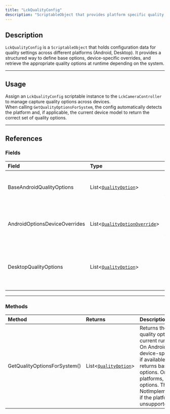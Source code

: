 ```yaml
---
title: "LckQualityConfig"
description: "ScriptableObject that provides platform specific quality configurations to the LCK tablet."
---
```


## Description

`LckQualityConfig` is a `ScriptableObject` that holds configuration data for quality settings across different platforms (Android, Desktop). It provides a structured way to define base options, device-specific overrides, and retrieve the appropriate quality options at runtime depending on the system.

---

## Usage

Assign an `LckQualityConfig` scriptable instance to the `LckCameraController` to manage capture quality options across devices.\
When calling `GetQualityOptionsForSystem`, the config automatically detects the platform and, if applicable, the current device model to return the correct set of quality options.

---

## References

### Fields

| Field                         | Type                          | Description                                                    |
| :---------------------------- | :---------------------------- | :------------------------------------------------------------- |
| BaseAndroidQualityOptions     | List\<[`QualityOption`](/api-reference/QualityOption)\>         | Base quality options for Android devices.                      |
| AndroidOptionsDeviceOverrides | List\<[`QualityOptionOverride`](/api-reference/QualityOptionOverride)\> | Device-specific override options for Android devices.          |
| DesktopQualityOptions         | List\<[`QualityOption`](/api-reference/QualityOption)\>         | Quality options for desktop platforms (Windows, Linux, macOS). |

---

### Methods

| Method                       | Returns               | Description                                                                                                                                                                                                                                                                                     |
| :--------------------------- | :-------------------- | :---------------------------------------------------------------------------------------------------------------------------------------------------------------------------------------------------------------------------------------------------------------------------------------------- |
| GetQualityOptionsForSystem() | List\<[`QualityOption`](/api-reference/QualityOption)\> | Returns the appropriate quality options for the current runtime platform. On Android, may return device-specific overrides if available; otherwise, returns base Android options. On desktop platforms, returns desktop options. Throws NotImplementedException if the platform is unsupported. |